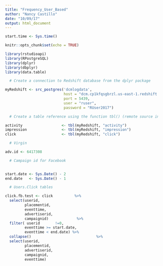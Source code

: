 ```yaml
---
title: "Frequency_User_Based"
author: "Nancy Castillo"
date: "10/09/17"
output: html_document
---
```


```r

start.time <- Sys.time()

knitr::opts_chunk$set(echo = TRUE)

```

```r


library(rstudioapi)
library(RPostgreSQL)
library(dplyr)
library(dbplyr)
library(data.table)

  # Create a connection to Redshift database from the dplyr package

myRedshift <- src_postgres('dcmlogdata',
                           host = "dcm.cp1kfqsgbrzl.us-east-1.redshift.amazonaws.com",
                           port = 5439,
                           user = "ruser", 
                           password = "RUser2017")

  # Create a table reference using the function tbl() (remote source in redshift database)

activity                  <- tbl(myRedshift, "activity")
impression                <- tbl(myRedshift, "impression")
click                     <- tbl(myRedshift, "click")

  # Virgin

adv.id <- 6417308

  # Campaign id for Facebook

  
start.date <- Sys.Date() - 2
end.date   <- Sys.Date() - 1

  # Users.Click tables

click.fb.test <- click          %>%
  select(userid,
         placementid,
         eventtime,
         advertiserid,
         campaignid)             %>%
  filter( userid       !=0,
         eventtime >= start.date,
         eventtime < end.date) %>%
  collapse()                              %>%
  select(userid, 
         placementid,
         advertiserid, 
         campaignid, 
         eventtime)


```



